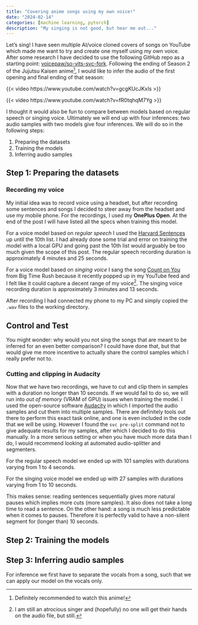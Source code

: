```yaml
---
title: "Covering anime songs using my own voice!"
date: "2024-02-14"
categories: [machine learning, pytorch]
description: "My singing is not good, but hear me out..."
---
```


Let's sing!
I have seen multiple AI/voice cloned covers of songs on YouTube which made me want to try and create one myself using my own voice.
After some research I have decided to use the following GitHub repo as a starting point: [voicepaw/so-vits-svc-fork](https://github.com/voicepaw/so-vits-svc-fork).
Following the ending of Season 2 of the Jujutsu Kaisen anime[^1], I would like to infer the audio of the first opening and final ending of that season:

[^1]: Definitely recommended to watch this anime!

{{< video https://www.youtube.com/watch?v=gcgKUcJKxIs >}}

{{< video https://www.youtube.com/watch?v=fR0tqhqM7Yg >}}

I thought it would also be fun to compare between models based on regular speech or singing voice.
Ultimately we will end up with four inferences: two audio samples with two models give four inferences.
We will do so in the following steps:

1.  Preparing the datasets
2.  Training the models
3.  Inferring audio samples

## Step 1: Preparing the datasets

### Recording my voice

My initial idea was to record voice using a headset, but after recording some sentences and songs I decided to steer away from the headset and use my mobile phone.
For the recordings, I used my **OnePlus Open**.
At the end of the post I will have listed all the specs when training this model.

For a voice model based on *regular speech* I used the [Harvard Sentences](https://www.cs.columbia.edu/~hgs/audio/harvard.html) up until the 10th list.
I had already done some trial and error on training the model with a local GPU and going past the 10th list would arguably be too much given the scope of this post.
The regular speech recording duration is approximately 4 minutes and 25 seconds.

For a voice model based on *singing voice* I sang the song [Count on You](https://www.youtube.com/watch?v=BO3q9t52s3I) from Big Time Rush because it recently popped up in my YouTube feed and I felt like it could capture a decent range of my voice[^2].
The singing voice recording duration is approximately 3 minutes and 13 seconds.

[^2]: I am still an atrocious singer and (hopefully) no one will get their hands on the audio file, but still.

After recording I had connected my phone to my PC and simply copied the `.wav` files to the working directory.

::: {.callout-note appearance="simple"}
## Control and Test

You might wonder: why would you not sing the songs that are meant to be inferred for an even better comparison?
I could have done that, but that would give me more incentive to actually share the control samples which I really prefer not to.
:::

### Cutting and clipping in Audacity

Now that we have two recordings, we have to cut and clip them in samples with a duration no longer than 10 seconds.
If we would fail to do so, we will run into *out of memory* (VRAM of GPU) issues when training the model.
I used the open-source software [Audacity](https://www.audacityteam.org/) in which I imported the audio samples and cut them into multiple samples.
There are definitely tools out there to perform this exact task online, and one is even included in the code that we will be using.
However I found the `svc pre-split` command not to give adequate results for my samples, after which I decided to do this manually.
In a more serious setting or when you have much more data than I do, I would recommend looking at automated audio-splitter and segmenters.

For the regular speech model we ended up with 101 samples with durations varying from 1 to 4 seconds.

For the singing voice model we ended up with 27 samples with durations varying from 1 to 10 seconds.

This makes sense: reading sentences sequentially gives more natural pauses which implies more cuts (more samples).
It also does not take a long time to read a sentence.
On the other hand: a song is much less predictable when it comes to pauses.
Therefore it is perfectly valid to have a non-silent segment for (longer than) 10 seconds.

## Step 2: Training the models

## Step 3: Inferring audio samples

For inference we first have to separate the vocals from a song, such that we can apply our model on the vocals only.
